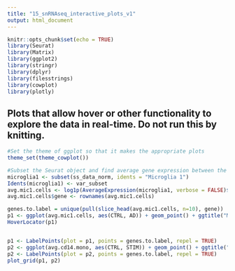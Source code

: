 ```yaml
---
title: "15_snRNAseq_interactive_plots_v1"
output: html_document
---
```


```r
knitr::opts_chunk$set(echo = TRUE)
library(Seurat)
library(Matrix)
library(ggplot2)
library(stringr)
library(dplyr)
library(filesstrings)
library(cowplot)
library(plotly)
```

## Plots that allow hover or other functionality to explore the data in real-time. Do not run this by knitting.

```r
#Set the theme of ggplot so that it makes the appropriate plots
theme_set(theme_cowplot())

#Subset the Seurat object and find average gene expression between the subset defined previously
microglia1 <- subset(ss_data_norm, idents = "Microglia 1")
Idents(microglia1) <- var_subset
avg.mic1.cells <- log1p(AverageExpression(microglia1, verbose = FALSE)$RNA)
avg.mic1.cells$gene <- rownames(avg.mic1.cells)

genes.to.label = unique(pull(slice_head(avg.mic1.cells, n=10), gene))
p1 <- ggplot(avg.mic1.cells, aes(CTRL, AD)) + geom_point() + ggtitle("Microglia 1 Cluster") + geom_abline()
HoverLocator(p1)


p1 <- LabelPoints(plot = p1, points = genes.to.label, repel = TRUE)
p2 <- ggplot(avg.cd14.mono, aes(CTRL, STIM)) + geom_point() + ggtitle("CD14 Monocytes")
p2 <- LabelPoints(plot = p2, points = genes.to.label, repel = TRUE)
plot_grid(p1, p2)

```

